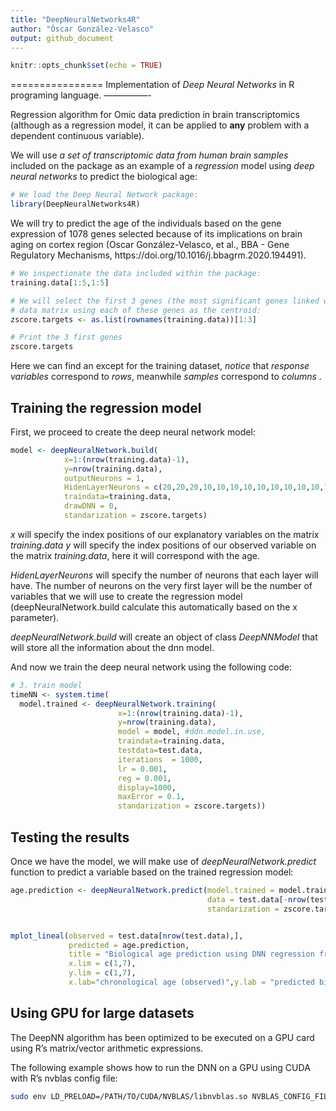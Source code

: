 ```yaml
---
title: "DeepNeuralNetworks4R"
author: "Óscar González-Velasco"
output: github_document
---
```


```r
knitr::opts_chunk$set(echo = TRUE)
```

================
Implementation of _Deep Neural Networks_ in R programing language.
----------------

Regression algorithm for Omic data prediction in brain transcriptomics (although as a regression model, it can be applied to **any** problem with a dependent continuous variable).

We will use *_a set of transcriptomic data from human brain samples_* included on the package as an example of a *_regression_* model using *deep neural networks* to predict the biological age:

```r
# We load the Deep Neural Network package:
library(DeepNeuralNetworks4R)

```

We will try to predict the age of the individuals based on the gene expression of 1078 genes selected because of its implications on brain aging on cortex region (Oscar González-Velasco, et al., BBA - Gene Regulatory Mechanisms, https://doi.org/10.1016/j.bbagrm.2020.194491).

```r
# We inspectionate the data included within the package:
training.data[1:5,1:5]

# We will select the first 3 genes (the most significant genes linked with aging) to build 3 additional
# data matrix using each of these genes as the centroid:
zscore.targets <- as.list(rownames(training.data))[1:3]

# Print the 3 first genes
zscore.targets
```
Here we can find an except for the training dataset, *notice* that *response variables* correspond to *_rows_*, meanwhile *samples* correspond to *_columns_* .

## Training the regression model

First, we proceed to create the deep neural network model:

```r
model <- deepNeuralNetwork.build(
            x=1:(nrow(training.data)-1),
            y=nrow(training.data),
            outputNeurons = 1,
            HidenLayerNeurons = c(20,20,20,10,10,10,10,10,10,10,10,10,10,10,10,10,10,10),
            traindata=training.data,
            drawDNN = 0,
            standarization = zscore.targets)
```

*_x_* will specify the index positions of our explanatory variables on the matrix _training.data_
*_y_* will specify the index positions of our observed variable on the matrix _training.data_, here it will correspond with the age.

*_HidenLayerNeurons_* will specify the number of neurons that each layer will have. The number of neurons on the very first layer will be the number of variables that we will use to create the regression model (deepNeuralNetwork.build calculate this automatically based on the x parameter).

*_deepNeuralNetwork.build_* will create an object of class _DeepNNModel_ that will store all the information about the dnn model.

And now we train the deep neural network using the following code:

```r
# 3. train model
timeNN <- system.time(
  model.trained <- deepNeuralNetwork.training(
                        x=1:(nrow(training.data)-1),
                        y=nrow(training.data),
                        model = model, #ddn.model.in.use,
                        traindata=training.data,
                        testdata=test.data,
                        iterations  = 1000,
                        lr = 0.001,
                        reg = 0.001,
                        display=1000,
                        maxError = 0.1,
                        standarization = zscore.targets))

```

## Testing the results

Once we have the model, we will make use of *_deepNeuralNetwork.predict_* function to predict a variable based on the trained regression model:

```r

age.prediction <- deepNeuralNetwork.predict(model.trained = model.trained,
                                            data = test.data[-nrow(test.data),],
                                            standarization = zscore.targets)


mplot_lineal(observed = test.data[nrow(test.data),],
             predicted = age.prediction,
             title = "Biological age prediction using DNN regression from human brain data",
             x.lim = c(1,7),
             y.lim = c(1,7),
             x.lab="chronological age (observed)",y.lab = "predicted bio-age (predicted)")

```

## Using GPU for large datasets

The DeepNN algorithm has been optimized to be executed on a GPU card using R's matrix/vector arithmetic expressions.

The following example shows how to run the DNN on a GPU using CUDA with R's nvblas config file:

```bash
sudo env LD_PRELOAD=/PATH/TO/CUDA/NVBLAS/libnvblas.so NVBLAS_CONFIG_FILE=/PATH/TO/NVBLAS.CONFIG.FILE/nvblas.conf R CMD BATCH ./regression.deepNN.GPU.r /dev/tty
```

